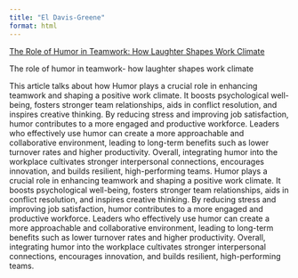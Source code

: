 ```yaml
---
title: "El Davis-Greene"
format: html
---
```



[The Role of Humor in Teamwork: How Laughter Shapes Work Climate](https://vorecol.com/blogs/blog-the-role-of-humor-in-teamwork-how-laughter-shapes-work-climate-190409) 

The role of humor in teamwork- how laughter shapes work climate

This article talks about how Humor plays a crucial role in enhancing teamwork and shaping a positive work climate. It boosts psychological well-being, fosters stronger team relationships, aids in conflict resolution, and inspires creative thinking. By reducing stress and improving job satisfaction, humor contributes to a more engaged and productive workforce. Leaders who effectively use humor can create a more approachable and collaborative environment, leading to long-term benefits such as lower turnover rates and higher productivity. Overall, integrating humor into the workplace cultivates stronger interpersonal connections, encourages innovation, and builds resilient, high-performing teams. Humor plays a crucial role in enhancing teamwork and shaping a positive work climate. It boosts psychological well-being, fosters stronger team relationships, aids in conflict resolution, and inspires creative thinking. By reducing stress and improving job satisfaction, humor contributes to a more engaged and productive workforce. Leaders who effectively use humor can create a more approachable and collaborative environment, leading to long-term benefits such as lower turnover rates and higher productivity. Overall, integrating humor into the workplace cultivates stronger interpersonal connections, encourages innovation, and builds resilient, high-performing teams.

